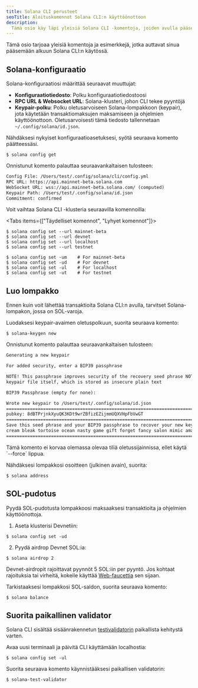 ```yaml
---
title: Solana CLI perusteet
seoTitle: Aloituskomennot Solana CLI:n käyttöönottoon
description:
  Tämä osio käy läpi yleisiä Solana CLI -komentoja, joiden avulla pääset alkuun.
---
```


Tämä osio tarjoaa yleisiä komentoja ja esimerkkejä, jotka auttavat sinua
pääsemään alkuun Solana CLI:n käytössä.

## Solana-konfiguraatio

Solana-konfiguraatiosi määrittää seuraavat muuttujat:

- **Konfiguraatiotiedosto**: Polku konfiguraatiotiedostoosi
- **RPC URL & Websocket URL**: Solana-klusteri, johon CLI tekee pyyntöjä
- **Keypair-polku**: Polku oletusarvoiseen Solana-lompakkoon (keypair), jota
  käytetään transaktiomaksujen maksamiseen ja ohjelmien käyttöönottoon.
  Oletusarvoisesti tämä tiedosto tallennetaan `~/.config/solana/id.json`.

Nähdäksesi nykyiset konfiguraatioasetuksesi, syötä seuraava komento
päätteessäsi.

```terminal
$ solana config get
```

Onnistunut komento palauttaa seuraavankaltaisen tulosteen:

```txt title="Example output"
Config File: /Users/test/.config/solana/cli/config.yml
RPC URL: https://api.mainnet-beta.solana.com
WebSocket URL: wss://api.mainnet-beta.solana.com/ (computed)
Keypair Path: /Users/test/.config/solana/id.json
Commitment: confirmed
```

Voit vaihtaa Solana CLI -klusteria seuraavilla komennoilla:

<Tabs items={["Täydelliset komennot", "Lyhyet komennot"]}>

<Tab value="Täydelliset komennot">

```terminal
$ solana config set --url mainnet-beta
$ solana config set --url devnet
$ solana config set --url localhost
$ solana config set --url testnet
```

</Tab>
<Tab value="Lyhyet komennot">

```terminal
$ solana config set -um    # For mainnet-beta
$ solana config set -ud    # For devnet
$ solana config set -ul    # For localhost
$ solana config set -ut    # For testnet
```

</Tab>
</Tabs>

## Luo lompakko

Ennen kuin voit lähettää transaktioita Solana CLI:n avulla, tarvitset Solana-
lompakon, jossa on SOL-varoja.

Luodaksesi keypair-avaimen oletuspolkuun, suorita seuraava komento:

```terminal
$ solana-keygen new
```

Onnistunut komento palauttaa seuraavankaltaisen tulosteen:

```txt title="Example output"
Generating a new keypair

For added security, enter a BIP39 passphrase

NOTE! This passphrase improves security of the recovery seed phrase NOT the
keypair file itself, which is stored as insecure plain text

BIP39 Passphrase (empty for none):

Wrote new keypair to /Users/test/.config/solana/id.json
===========================================================================
pubkey: 8dBTPrjnkXyuQK3KDt9wrZBfizEZijmmUQXVHpFbVwGT
===========================================================================
Save this seed phrase and your BIP39 passphrase to recover your new keypair:
cream bleak tortoise ocean nasty game gift forget fancy salon mimic amazing
===========================================================================
```

<Callout type="info">
  Tämä komento ei korvaa olemassa olevaa tiliä oletussijainnissa, ellet käytä
  `--force` lippua.
</Callout>

Nähdäksesi lompakkosi osoitteen (julkinen avain), suorita:

```terminal
$ solana address
```

## SOL-pudotus

Pyydä SOL-pudotusta lompakkoosi maksaaksesi transaktioita ja ohjelmien
käyttöönottoja.

1. Aseta klusterisi Devnetiin:

```terminal
$ solana config set -ud
```

2. Pyydä airdrop Devnet SOL:ia:

```terminal
$ solana airdrop 2
```

<Callout>

Devnet-airdropit rajoittavat pyynnöt 5 SOL:iin per pyyntö. Jos kohtaat
rajoituksia tai virheitä, kokeile käyttää
[Web-faucettia](https://faucet.solana.com) sen sijaan.

</Callout>

Tarkistaaksesi lompakkosi SOL-saldon, suorita seuraava komento:

```terminal
$ solana balance
```

## Suorita paikallinen validator

Solana CLI sisältää sisäänrakennetun
[testivalidatorin](https://docs.anza.xyz/cli/examples/test-validator)
paikallista kehitystä varten.

Avaa uusi terminaali ja päivitä CLI käyttämään localhostia:

```terminal
$ solana config set -ul
```

Suorita seuraava komento käynnistääksesi paikallisen validatorin:

```terminal
$ solana-test-validator
```
